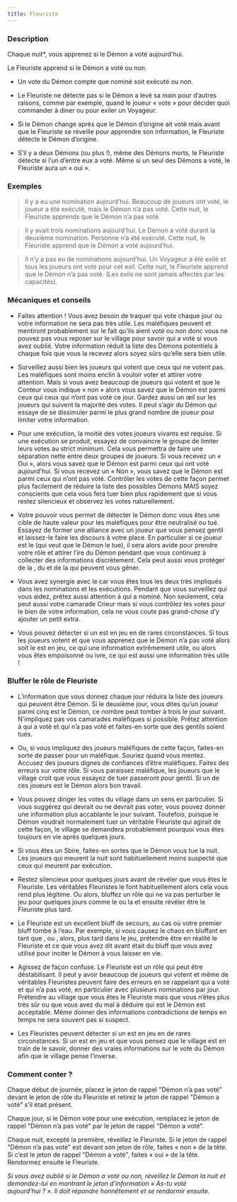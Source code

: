```yaml
---
title: Fleuriste
---
```



<Role FLEURISTE header />

### Description

Chaque nuit*, vous apprenez si le Démon a voté aujourd'hui.

Le Fleuriste apprend si le Démon a voté ou non.

-   Un vote du Démon compte que nominé soit exécuté ou non.

-   Le Fleuriste ne détecte pas si le Démon a levé sa main pour d’autres raisons, comme par exemple, quand le joueur « vote » pour décider quoi commander à diner ou pour exiler un Voyageur.
    
-   Si le Démon change après que le Démon d’origine ait voté mais avant que le Fleuriste se réveille pour apprendre son information, le Fleuriste détecte le Démon d’origine. 
    
-   S’il y a deux Démons (ou plus !), même des Démons morts, le Fleuriste détecte si l’un d’entre eux a voté. Même si un seul des Démons a voté, le Fleuriste aura un « oui ».
 
### Exemples  

> Il y a eu une nomination aujourd’hui. Beaucoup de joueurs ont voté, le joueur a été exécuté, mais le Démon n’a pas voté. Cette nuit, le Fleuriste apprends que le Démon n’a pas voté.

> Il y avait trois nominations aujourd’hui. Le Démon a voté durant la deuxième nomination. Personne n’a été exécuté. Cette nuit, le Fleuriste apprend que le Démon a voté aujourd’hui.

> Il n’y a pas eu de nominations aujourd’hui. Un Voyageur a été exilé et tous les joueurs ont voté pour cet exil. Cette nuit, le Fleuriste apprend que le Démon n’a pas voté. (Les exils ne sont jamais affectés par les capacités).

### Mécaniques et conseils

- Faites attention ! Vous avez besoin de traquer qui vote chaque jour ou votre information ne sera pas très utile. Les maléfiques peuvent et mentiront probablement sur le fait qu’ils aient voté ou non donc vous ne pouvez pas vous reposer sur le village pour savoir qui a voté si vous avez oublié. Votre information réduit la liste des Démons potentiels à chaque fois que vous la recevez alors soyez sûrs qu’elle sera bien utile.

- Surveillez aussi bien les joueurs qui votent que ceux qui ne votent pas. Les maléfiques sont moins enclin à vouloir voter et attirer votre attention. Mais si vous avez beaucoup de joueurs qui votent et que le Conteur vous indique « non » alors vous savez que le Démon est parmi ceux qui ceux qui n’ont pas voté ce jour. Gardez aussi un œil sur les joueurs qui suivent la majorité des votes. Il peut s’agir du Démon qui essaye de se dissimuler parmi le plus grand nombre de joueur pour limiter votre information. 

- Pour une exécution, la moitié des votes joueurs vivants est requise. Si une exécution se produit, essayez de convaincre le groupe de limiter leurs votes au strict minimum. Cela vous permettra de faire une séparation nette entre deux groupes de joueurs. Si vous recevez un « Oui », alors vous savez que le Démon est parmi ceux qui ont voté aujourd’hui. Si vous recevez un « Non », vous savez que le Démon est parmi ceux qui n’ont pas voté. Contrôler les votes de cette façon permet plus facilement de réduire la liste des possibles Démons MAIS soyez conscients que cela vous fera tuer bien plus rapidement que si vous restez silencieux et observez les votes naturellement.

- Votre pouvoir vous permet de détecter le Démon donc vous êtes une cible de haute valeur pour les maléfiques pour être neutralisé ou tué. Essayez de former une alliance avec un joueur que vous pensez gentil et laissez-le faire les discours à votre place. En particulier si ce joueur est le <Role SAGE /> (qui veut que le Démon le tue), il sera alors avide pour prendre votre rôle et attirer l’ire du Démon pendant que vous continuez à collecter des informations discrètement. Cela peut aussi vous protéger de la <Role SORCIERE />, du <Role MANIPULATEUR /> et de la <Role VIEILLE_CHOUETTE /> qui peuvent vous gêner.

- Vous avez synergie avec le <Role CRIEUR /> car vous êtes tous les deux très impliqués dans les nominations et les exécutions. Pendant que vous surveillez qui vous aidez, prêtez aussi attention à qui a nominé. Non seulement, cela peut aussi votre camarade Crieur mais si vous contrôlez les votes pour le bien de votre information, cela ne vous coute pas grand-chose d’y ajouter un petit extra.

- Vous pouvez détecter si un <Role VORTOX /> est en jeu en de rares circonstances. Si tous les joueurs votent et que vous apprenez que le Démon n’a pas voté alors soit le <Role VORTOX /> est en jeu, ce qui une information extrêmement utile, ou alors vous êtes empoisonné ou ivre, ce qui est aussi une information très utile !

### Bluffer le rôle de Fleuriste

- L’information que vous donnez chaque jour réduira la liste des joueurs qui peuvent être Démon. Si le deuxième jour, vous dites qu’un joueur parmi cinq est le Démon, ce nombre peut tomber à trois le jour suivant. N’impliquez pas vos camarades maléfiques si possible. Prêtez attention à qui a voté et qui n’a pas voté et faites-en sorte que des gentils soient tués.

- Ou, si vous impliquez des joueurs maléfiques de cette façon, faites-en sorte de passer pour un maléfique. Souriez quand vous mentez. Accusez des joueurs dignes de confiances d’être maléfiques. Faites des erreurs sur votre rôle. Si vous paraissez maléfique, les joueurs que le village croit que vous essayez de tuer passeront pour gentil. Si un de ces joueurs est le Démon alors bon travail.

- Vous pouvez diriger les votes du village dans un sens en particulier. Si vous suggérez qui devrait ou ne devrait pas voter, vous pouvez donner une information plus accablante le jour suivant. Toutefois, puisque le Démon voudrait normalement tuer un véritable Fleuriste qui agirait de cette façon, le village se demandera probablement pourquoi vous êtes toujours en vie après quelques jours.

- Si vous êtes un Sbire, faites-en sortes que le Démon vous tue la nuit. Les joueurs qui meurent la nuit sont habituellement moins suspecté que ceux qui meurent par exécution. 

- Restez silencieux pour quelques jours avant de révéler que vous êtes le Fleuriste. Les véritables Fleuristes le font habituellement alors cela vous rend plus légitime.  Ou alors, bluffez un rôle qui ne va pas perturber le jeu pour quelques jours comme le <Role SAGE /> ou la <Role DULCINEE /> et ensuite révéler être le Fleuriste plus tard.

- Le Fleuriste est un excellent bluff de secours, au cas où votre premier bluff tombe à l’eau. Par exemple, si vous causez le chaos en bluffant en tant que <Role JONGLEUR />, ou <Role COUTURIERE />, alors, plus tard dans le jeu, prétendre être en réalité le Fleuriste et ce que vous avez dit avant était du bluff que vous avez utilisé pour inciter le Démon à vous laisser en vie.

- Agissez de façon confuse. Le Fleuriste est un rôle qui peut être déstabilisant. Il peut y avoir beaucoup de joueurs qui votent et même de véritables Fleuristes peuvent faire des erreurs en se rappelant qui a voté et qui n’a pas voté, en particulier avec plusieurs nominations par jour. Prétendre au village que vous êtes le Fleuriste mais que vous n’êtes plus très sûr ou que vous avez du mal à déduire qui est le Démon est acceptable. Même donner des informations contradictions de temps en temps ne sera souvent pas si suspect. 

- Les Fleuristes peuvent détecter si un <Role VORTOX /> est en jeu en de rares circonstances. Si un <Role VORTOX /> est en jeu et que vous pensez que le village est en train de le savoir, donner des vraies informations sur le vote du Démon afin que le village pense l’inverse. 

### Comment conter ?

Chaque début de journée, placez le jeton de rappel "Démon n’a pas voté" devant le jeton de rôle du Fleuriste et retirez le jeton de rappel "Démon a voté" s’il était présent.

Chaque jour, si le Démon vote pour une exécution, remplacez le jeton de rappel "Démon n’a pas voté" par le jeton de rappel "Démon a voté".

Chaque nuit, excepté la première, réveillez le Fleuriste. Si le jeton de rappel "Démon n’a pas voté" est devant son jeton de rôle, faites « non » de la tête. Si c’est le jeton de rappel "Démon a voté", faites « oui » de la tête. Rendormez ensuite le Fleuriste.

_Si vous avez oublié si le Démon a voté ou non, réveillez le Démon la nuit et demandez-lui en montrant le jeton d’information « As-tu voté aujourd’hui ? ». Il doit répondre honnêtement et se rendormir ensuite._
